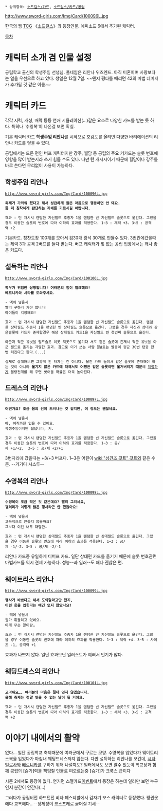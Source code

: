  * 상위항목: [[소드걸스/카드]], [[소드걸스/카드/공립]]

http://www.sword-girls.com/Img/Card/100096L.jpg

한국의 웹 [[TCG]] 《[[소드걸스]]》의 등장인물.
에피소드 6에서 추가된 캐릭터.

[[목차]]

= 캐릭터 소개 겸 인물 설정 =
공립학교 출신의 학생주임 선생님. 풀네임은 리안나 위츠엔드.
아직 미혼이며 사랑보다는 일을 우선으로 하고 있다. 생일은 12월 7일.
~~왠지 평타를 때리면 42의 마법 데미지가 추가될 것 같은 이름~~

= 캐릭터 카드 =
각각 지력, 개성, 매력 등등 연애 시뮬레이션(...)같은 요소로 다양한 카드를 받는 듯 하다. 특히나 '수영복'이 나온걸 보면 확실.

기본 캐릭터 카드 '''학생주임 리안나'''를 시작으로 호감도를 올리면 다양한 바리에이션의 리안나 카드를 얻을 수 있다.

공립에서는 드문 편인 버프 캐릭터지만 강주, 월담 등 공립의 주요 키카드는 슬롯 번호에 영향을 많이 받는지라 쓰기 힘들 수도 있다. 다만 턴 개시시이기 때문에 월담이나 강주를 바로 쓴다면 무리없이 사용이 가능하다.


== 학생주임 리안나 ==
 http://www.sword-girls.com/Img/Card/100096L.jpg

 '''축제가 가까워 졌다고 해서 성급하게 들뜬 마음으로 행동하면 안 돼요.'''
 '''좀 더 침착하게 판단하는 자세를 기르시길 바랍니다.'''

 효과 : 턴 개시시 랜덤한 자신필드 추종자 1을 랜덤한 빈 자신필드 슬롯으로 옮긴다. 그랬을경우 이동한 슬롯의 번호에 따라 이하의 효과를 적용한다. 1~3 : 체력 +3. 3~5 : 공격력 +2

기본카드. 칭찬도장 100개를 모아서 검30개 광석 30개로 만들수 있다. 3번칸에갔을때는 체력 3과 공격 2버프를 둘다 받는다. 버프 캐릭터가 몇 없는 공립 입장에서는 꽤나 좋은 카드다.

== 설득하는 리안나 ==
 http://www.sword-girls.com/Img/Card/100100L.jpg

 '''학우가 위험한 상황입니다! 여러분의 힘이 필요해요!'''
 '''베르니카와 시타를 도와주세요.'''

 - 덱에 넣을시
 빨리 구하러 가야 합니다!
 아이들이 걱정돼요!

 효과 : 턴 개시시 랜덤한 자신필드 추종자 1을 랜덤한 빈 자신필드 슬롯으로 옮긴다. 랜덤한 상대필드 추종자 1을 랜덤한 빈 상대필드 슬롯으로 옮긴다. 그랬을 경우 자신과 상대와 같은슬롯에 카드가 존재할경우 해당 상대필드 카드1을 자신필드 빈 첫번째 슬롯으로 옮긴다.

 아군과 적군 유닛을 필드슬롯 이곳 저곳으로 옮기다 서로 같은 슬롯에 존재시 적군 유닛을 아군 필드로 옮기는 괴랄한 효과. 참고로 이거 쓰는 사람 말[http://www.sword-girls.com/Community/Free/View.aspx?BoardNo=184615&iPage=3&SearchArea=&Keyword= #]로는 발동이 평균 30번 턴중 한번 터진다고 한다.(...)

 실제로 상대해보면 그렇게 안 터지는 건 아니다. 옮긴 카드 둘이서 같은 슬롯에 존재해야 하는 것이 아니라 '''옮기지 않은 카드에 대해서도 어쨌든 같은 슬롯이면 옮겨버리기 때문'''에 [[적절]]하게 물량전개를 해 주면 뺏어올 확률은 더욱 높아진다.

== 드레스의 리안나 ==
 http://www.sword-girls.com/Img/Card/100097L.jpg

 '''어떤가요? 조금 몸의 선이 드러나는 것 같지만, 이 정도는 괜찮네요.'''

 - 덱에 넣을시
 아, 아직까진 입을 수 있어요.
 학생주임이지만 젊답니다, 저.

 효과 : 턴 개시시 랜덤한 자신필드 추종자 1을 랜덤한 빈 자신필드 슬롯으로 옮긴다. 그랬을경우 이동한 슬롯의 번호에 따라 이하의 효과를 적용한다. 1~3 : 공/체 +1/+2.  3~5 : 공/체 +2/+1

3번자리에 갔을때는 +3/+3 버프다. 1~3은 어린이 [[wiki:"성견조 갓트" 갓트]]와 같은 수준. --거기다 시스루--

== 수영복의 리안나 ==
 http://www.sword-girls.com/Img/Card/100098L.jpg

 '''수영복이 조금 작은 것 같은데요? 빨리 그리세요,'''
 '''갤러리가 이렇게 많은 행사라곤 안 했잖아요!'''

 - 덱에 넣을시
 교육적으로 안좋지 않을까요?
 그보다 이건 너무 대담한…

 효과 : 턴 개시시 랜덤한 상대필드 추종자 1을 랜덤한 빈 상대필드 슬롯으로 옮긴다. 그랬을 경우 이동한 슬롯의 번호에 따라 이하의 효과를 적용한다. 1~3 : 공/체 -1/-2. 3~5 : 공/체 -2/-1

리안나 카드중 유일하게 디버프 카드. 일단 상대편 카드를 옮기기 때문에 슬롯 번호관련 마법카드들 역시 견제 가능하다. 성능--과 일러--도 꽤나 괜찮은 편.

== 웨이트리스 리안나 ==
 http://www.sword-girls.com/Img/Card/100099L.jpg

 '''행사가 바쁘다고 해서 도와달라고만 했지,'''
 '''이런 옷을 입힌다는 얘긴 없지 않았나요?'''

 - 덱에 넣을시
 뭔가 휘둘리고 있네요.
 이게 무슨 꼴이람…

 효과 : 턴 개시시 랜덤한 자신필드 추종자 1을 랜덤한 빈 자신필드 슬롯으로 옮긴다. 그랬을 경우 이동한 슬롯의 번호에 따라 이하의 효과를 적용한다. 1~3 : 체력 +4. 3~5 : 사이즈 -1, 공격력 +1

효과가 나쁘지 않다. 일단 효과보단 일러스트가 예뻐서 인기가 많다.

== 웨딩드레스의 리안나 ==
 http://www.sword-girls.com/Img/Card/100101L.jpg

 '''고마워요…. 여러분의 마음은 절대 잊지 않겠습니다.'''
 '''올해 축제는 정말 잊을 수 없는 날이 될 거에요.'''

 효과 : 턴 개시시 랜덤한 자신필드 추종자 1을 랜덤한 빈 자신필드 슬롯으로 옮긴다. 그랬을경우 이동한 슬롯의 번호에 따라 이하의 효과를 적용한다. 1~3 : 체력 +3. 3~5 : 공격력 +2

= 이야기 내에서의 활약 =

없다... 일단 공립학교 축제때문에 여러군데서 구르는 모양. 수영복을 입었다가 웨이트리스복을 입었다가 마침내 웨딩드레스까지 입는다. 다만 설득하는 리안나를 보건데, [[시타 빌로사]]와 [[베르니카]]를 구하기 위해 나설지도? 일러에서도 보면 알수 있듯이 학교장과 함께 공립의 [슴가]력을 책임질 인물로 떠오르는중 [슴가]가 크룩스 급이다

시즌 2에서도 등장이 없다. 언커먼 스펠카드[http://www.sword-girls.com/World/Card/View.aspx?CardNo=200321 이벤트]에서 등장은 하는데 일러만 보면 누구인지 분간이 안간다(...)

그러다가 공립버전 하드던전 비타 페스티발에서 갑자기 보스 캐릭터로 등장했다. 펭귄옷에다 교복에다...--정체성이 코스프레로 굳어질 기세--
